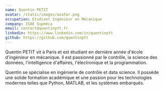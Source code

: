 ```yaml
---
name: Quentin PETIT
avatar: /static/images/avatar.png
occupation: Etudiant Ingénieur en Mécanique
company: ISAE Supméca
email: contact@quentinptt.fr
linkedin: https://www.linkedin.com/in/quentinptt
github: https://github.com/quentinptt
---
```


Quentin PETIT vit à Paris et est étudiant en dernière année d'école d'ingénieur en mécanique. Il est passionné par le contrôle, la science des données, l'intelligence d'affaires, l'électronique et la programmation.

Quentin se spécialise en ingénierie de contrôle et data science. Il possède une solide formation académique et une passion pour les technologies modernes telles que Python, MATLAB, et les systèmes embarqués.
